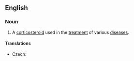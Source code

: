 ==English==
{{wikipedia}}

===Noun===
{{en-noun|-}}

# {{lb|en|pharmaceutical drug}} A [[corticosteroid]] used in the [[treatment]] of various [[disease]]s.

====Translations====
{{trans-top|corticosteroid used in the treatment of various diseases}}
* Czech: {{t|cs|budesonid|m}}
{{trans-mid}}
{{trans-bottom}}